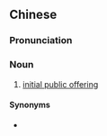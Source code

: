 {{also|首次公开发行}}
==Chinese==
{{zh-forms|s=首次公开发行|type=222}}

===Pronunciation===
{{zh-pron
|m=shǒucì gōngkāi fāxíng
|cat=n
}}

===Noun===
{{zh-noun}}

# [[initial public offering]]

{{zh-cat|Business}}

====Synonyms====
* {{zh-l|首次公開募股}}